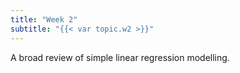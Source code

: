 ```yaml
---
title: "Week 2"
subtitle: "{{< var topic.w2 >}}"
---
```


A broad review of simple linear regression modelling.


